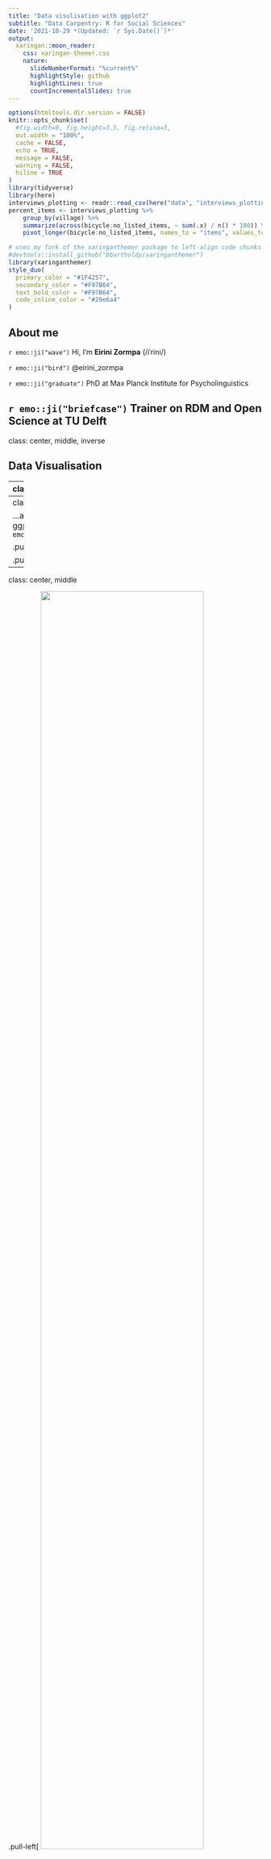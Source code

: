 ```yaml
---
title: "Data visulisation with ggplot2"
subtitle: "Data Carpentry: R for Social Sciences"  
date: '2021-10-29 *(Updated: `r Sys.Date()`)*'
output:
  xaringan::moon_reader:
    css: xaringan-themer.css
    nature:
      slideNumberFormat: "%current%"
      highlightStyle: github
      highlightLines: true
      countIncrementalSlides: true
---
```


```r
options(htmltools.dir.version = FALSE)
knitr::opts_chunk$set(
  #fig.width=9, fig.height=3.5, fig.retina=3,
  out.width = "100%",
  cache = FALSE,
  echo = TRUE,
  message = FALSE, 
  warning = FALSE,
  hiline = TRUE
)
library(tidyverse)
library(here)
interviews_plotting <- readr::read_csv(here("data", "interviews_plotting.csv"))
percent_items <- interviews_plotting %>% 
    group_by(village) %>%
    summarize(across(bicycle:no_listed_items, ~ sum(.x) / n() * 100)) %>% 
    pivot_longer(bicycle:no_listed_items, names_to = "items", values_to = "percent")
```

```r
# uses my fork of the xaringanthemer package to left-align code chunks by default
#devtools::install_github("bbartholdy/xaringanthemer") 
library(xaringanthemer)
style_duo(
  primary_color = "#1F4257",
  secondary_color = "#F97B64",
  text_bold_color = "#F97B64", 
  code_inline_color = "#29e6a4"
)
```

## About me

`r emo::ji("wave")` Hi, I'm **Eirini Zormpa** (/iˈrini/)

`r emo::ji("bird")` @eirini_zormpa

`r emo::ji("graduate")` PhD at Max Planck Institute for Psycholinguistics

`r emo::ji("briefcase")` Trainer on RDM and Open Science at TU Delft
---

class: center, middle, inverse

## Data Visualisation

---
class: center, middle

## Why ggplot2?

...because these are 'base' plots

.pull-left[
```r
plot(number_items ~ no_membrs, 
     interviews_plotting, 
     col = "blue")
```
]

.pull-right[
```r
boxplot(rooms ~ village, 
        interviews_plotting, 
        col = c("blue", "green", "red"))
```
]

---
class: center, middle

...and these are ggplots `r emo::ji("sunglasses")`

.pull-left[
```r
interviews_plotting %>% 
   ggplot(aes(x = no_membrs, y = number_items, color = village)) +
      geom_count() +
      theme_bw() +
      labs(x = "Number of items", 
           y = "Number of members in a household")
```
]

.pull-right[
```r
interviews_plotting %>%
  ggplot(aes(x = village, y = rooms, fill = village)) +
    geom_boxplot() +
    theme_minimal() +
    theme(legend.position = "none",
        panel.grid.major.x = element_blank())
```
]

---
class: center, middle

.pull-left[
<img src="./dc-exercises_files/figure-html/base-pl-1-1.png" width="80%"/>

<img src="./dc-exercises_files/figure-html/base-pl-2-1.png" width="80%"/>
]

.pull-right[
<img src="./dc-exercises_files/figure-html/ggplot-1-1.png" width="80%"/>

<img src="./dc-exercises_files/figure-html/ggplot-2-1.png" width="80%"/>
]

---
class: center, middle

## ggplot2

![](https://raw.githubusercontent.com/tidyverse/ggplot2/master/pkgdown/favicon/apple-touch-icon-120x120.png)

[**ggplot2**](https://ggplot2.tidyverse.org/) is a package (included in **tidyverse**) for creating highly customisable plots that are built
step-by-step by adding layers.

The separation of a plot into layers allows a high degree of flexibility with
minimal effort.

---
class: center, middle

```r
<DATA> %>%
    ggplot(aes(<MAPPINGS>)) +
    <GEOM_FUNCTION>() +
    <CUSTOMISATION>
```
<a href="https://github.com/allisonhorst/stats-illustrations">
<img src="https://raw.githubusercontent.com/allisonhorst/stats-illustrations/master/rstats-artwork/ggplot2_masterpiece.png" height=450 />
</a>

More artwork by [Allison Horst](https://github.com/allisonhorst/stats-illustrations)

---
class: center, middle, inverse

## Data Visualisation Exercises

---
class: center, middle

## Exercise 1

`r emo::ji("clock")` **10 mins**

Create a scatter plot of `rooms` by `village` with the `respondant_wall_type`
showing in different colours. 

Does this seem like a good way to display the relationship between these variables?

What other kinds of plots might you use to show this type of data?

`r countdown::countdown(minutes = 10, color_running_background  = "lightgreen", color_running_text = "black", color_finished_background = "red", color_finished_text =  "grey30")`

---
class: center, middle, inverse

## Exercise 1: Solution

```r
interviews_plotting %>%
    ggplot(aes(x = village, y = rooms)) +
    geom_jitter(aes(color = respondent_wall_type),
		    alpha = 0.5, width = 0.2, height = 0.2)
```

It is difficult to distinguish between villages and see patterns, right?

Suggestions to improve this?

---
class: center, middle

## Exercise 2

`r emo::ji("clock")` **5 mins**

Boxplots are useful summaries, but hide the shape of the distribution. For example,
if the distribution is bimodal, we would not see it in a boxplot.

Replace the box plot with a violin plot  
see `geom_violin()`

`r countdown::countdown(minutes = 5, color_running_background  = "lightgreen", color_running_text = "black", color_finished_background = "red", color_finished_text =  "grey30")`

---
class: center, middle, inverse

## Exercise 2: Solution

```r
interviews_plotting %>%
  ggplot(aes(x = respondent_wall_type, y = rooms)) +
  geom_violin(alpha = 0) +
  geom_jitter(alpha = 0.5, color = "tomato")
```

---
class: center, middle

## Exercise 3

`r emo::ji("clock")` **10 mins**

Create a bar plot showing the proportion of respondents in each village who are 
or are not part of an irrigation association (`memb_assoc`). 

Include only respondents who answered that question in the calculations and plot.

Which village had the lowest proportion of respondents in an irrigation association?

`r countdown::countdown(minutes = 10, color_running_background  = "lightgreen", color_running_text = "black", color_finished_background = "red", color_finished_text =  "grey30")`

--

### Hint

```r
percent_memb_assoc <- interviews_plotting %>%
  filter(!is.na(memb_assoc)) %>%
  count(village, memb_assoc) %>%
  group_by(village) %>%
  mutate(percent = (n / sum(n)) * 100) %>%
  ungroup()
```

---
class: center, middle, inverse

## Exercise 3: Solution

```r
percent_memb_assoc <- interviews_plotting %>%
  filter(!is.na(memb_assoc)) %>%
  count(village, memb_assoc) %>%
  group_by(village) %>%
  mutate(percent = (n / sum(n)) * 100) %>%
  ungroup()

percent_memb_assoc %>%
   ggplot(aes(x = village, y = percent, fill = memb_assoc)) +
    geom_bar(stat = "identity", position = "dodge")
```

---
class: center, middle

## Exercise 4

`r emo::ji("clock")` **5 mins**

Experiment with at least two different themes. Build the previous plot using each
of those themes. 

Which do you like best?

`r countdown::countdown(minutes = 5, color_running_background  = "lightgreen", color_running_text = "black", color_finished_background = "red", color_finished_text =  "grey30")`

--

### Hint

.pull-left[
`theme_minimal`  
`theme_void`  
`theme_classic`  
]
.pull-right[
`theme_dark`  
`theme_grey`  
`theme_light`
]
---
class: center, middle, inverse

## Exercise 4: Solution

```r
percent_items %>%
    ggplot(aes(x = village, y = percent)) +
    geom_bar(stat = "identity", position = "dodge") +
    facet_wrap(~ items) +
    theme_bw() + #<<
    theme(panel.grid = element_blank())
```


<img src="https://media.giphy.com/media/43xU2PKxB9AUm5Z4C1/giphy.gif" align="center" height=300 />

---
class: center, middle, inverse

## R Markdown

---
class: center, middle

## Why R Markdown?

R Markdown allows you to seamlessly combine executable R code, its output, 
and text in a single document. 

These documents can be readily converted to multiple static and dynamic output
formats, including PDF (.pdf), Word (.docx), and HTML (.html).

The benefit of a well-prepared R Markdown document is full reproducibility. 

<a href="https://github.com/allisonhorst/stats-illustrations">
<img src="https://raw.githubusercontent.com/allisonhorst/stats-illustrations/master/rstats-artwork/reproducibility_court.png" height=300 />
</a>

---
class: center, middle

## Why R Markdown?

Full reproducibility also means that, if you notice a data transcription error, 
or you are able to add more data to your analysis, you will be able to recompile
the report without making any changes in the actual document.

<img src="https://media.giphy.com/media/Vhk9HwPx3TO0w/giphy.gif" height=300 />


---
class: center, middle, inverse

## R Markdown Exercises

---
class: center, middle

## Exercise 5

`r emo::ji("clock")` **5 mins**

Play around with the different options in the chunk with the code for the table,
and re-Knit to see what each option does to the output.

What happens if you use `eval=FALSE` and `echo=FALSE`? 

What is the difference between this and `include=FALSE`?

`r countdown::countdown(minutes = 5, color_running_background  = "lightgreen", color_running_text = "black", color_finished_background = "red", color_finished_text =  "grey30")`

---
class: center, middle, inverse

## Exercise 5: Solution

Create a chunk with `eval=FALSE, echo=FALSE`

then create another chunk with `include=FALSE` to compare. 

`eval=FALSE, echo=FALSE` will neither run the code in the chunk, nor show the
code in the knitted document. The code chunk essentially doesn’t exist in the
knitted document...

...whereas `include=FALSE` will run the code and store the output for later use.

---
class: center, middle

## Exercise 6

`r emo::ji("clock")` **10 mins**

Create a new code chunk for the plot, and copy the code from any of the plots we
created in the previous episode to produce a plot in the chunk,  
and use your
newly acquired customisation skills to make it look really nice!

If you are feeling adventurous, you can also create a new plot with the
`interviews_plotting` data frame.

Feel free to post screenshots of your masterpiece in the [Google Doc](https://docs.google.com/document/d/1htdsH-Vx2ujGdehn0HW5ua00JHqwUprtqCbdBzLYr0o/edit#)

`r countdown::countdown(minutes = 10, color_running_background  = "lightgreen", color_running_text = "black", color_finished_background = "red", color_finished_text =  "grey30")`

---
class: middle, inverse

## Exercise 6: Solution

```r
percent_wall_type <- interviews_plotting %>%
    filter(respondent_wall_type != "cement") %>%
    count(village, respondent_wall_type) %>%
    group_by(village) %>%
    mutate(percent = (n / sum(n)) * 100) %>%
    ungroup()
```


```r
percent_wall_type %>%
    ggplot(aes(x = village, y = percent, fill = respondent_wall_type)) +
    geom_bar(stat = "identity", position = "dodge") +
    theme_classic() +
    scale_fill_viridis_d() # add colourblind-friendly palette
```

